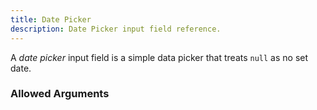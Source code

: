 ```yaml
---
title: Date Picker
description: Date Picker input field reference.
---
```



<InputFieldInfo type={InputFieldType.DATE_PICKER}></InputFieldInfo>

A _date picker_ input field is a simple data picker that treats `null` as no set date.

### Allowed Arguments

<InputFieldAllowedArguments type={InputFieldType.DATE_PICKER}></InputFieldAllowedArguments>

